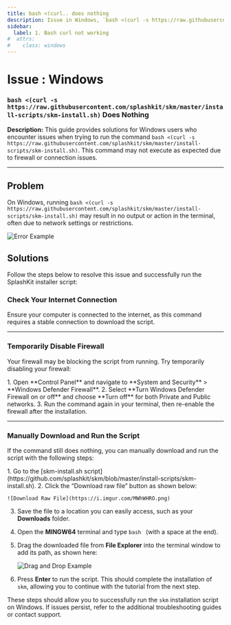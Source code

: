 ```yaml
---
title: bash <(curl.. does nothing
description: Issue in Windows, `bash <(curl -s https://raw.githubusercontent.com/splashkit/skm/master/install-scripts/skm-install.sh)` does nothing, and how to fix it.
sidebar:
  label: 1. Bash curl not working
#  attrs:
#    class: windows
---
```



<h1> Issue : Windows </h1>

### `bash <(curl -s https://raw.githubusercontent.com/splashkit/skm/master/install-scripts/skm-install.sh)` Does Nothing

**Description:** This guide provides solutions for Windows users who encounter issues when trying to run the command `bash <(curl -s https://raw.githubusercontent.com/splashkit/skm/master/install-scripts/skm-install.sh)`. This command may not execute as expected due to firewall or connection issues.

---

## Problem

On Windows, running `bash <(curl -s https://raw.githubusercontent.com/splashkit/skm/master/install-scripts/skm-install.sh)` may result in no output or action in the terminal, often due to network settings or restrictions.

![Error Example](https://i.imgur.com/c6ejBFS.png?1)

## Solutions

Follow the steps below to resolve this issue and successfully run the SplashKit installer script:

### Check Your Internet Connection

Ensure your computer is connected to the internet, as this command requires a stable connection to download the script.

---

### Temporarily Disable Firewall

Your firewall may be blocking the script from running. Try temporarily disabling your firewall:

<Steps>
1. Open **Control Panel** and navigate to **System and Security** > **Windows Defender Firewall**.
2. Select **Turn Windows Defender Firewall on or off** and choose **Turn off** for both Private and Public networks.
3. Run the command again in your terminal, then re-enable the firewall after the installation.
</Steps>

---

### Manually Download and Run the Script

If the command still does nothing, you can manually download and run the script with the following steps:

<Steps>
1. Go to the [skm-install.sh script](https://github.com/splashkit/skm/blob/master/install-scripts/skm-install.sh).
2. Click the “Download raw file” button as shown below:

    ![Download Raw File](https://i.imgur.com/MWhWHRO.png)

3. Save the file to a location you can easily access, such as your **Downloads** folder.
4. Open the **MINGW64** terminal and type `bash ` (with a space at the end).
5. Drag the downloaded file from **File Explorer** into the terminal window to add its path, as shown here:

    ![Drag and Drop Example](https://i.imgur.com/ZbcghXz.png)

6. Press **Enter** to run the script. This should complete the installation of `skm`, allowing you to continue with the tutorial from the next step.
</Steps>

These steps should allow you to successfully run the `skm` installation script on Windows. If issues persist, refer to the additional troubleshooting guides or contact support.
